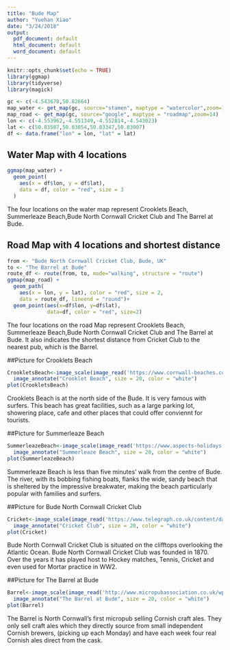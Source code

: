 ```yaml
---
title: "Bude Map"
author: "Yuehan Xiao"
date: "3/24/2018"
output:
  pdf_document: default
  html_document: default
  word_document: default
---
```


```r
knitr::opts_chunk$set(echo = TRUE)
library(ggmap)
library(tidyverse)
library(magick)
```


```r
gc <- c(-4.543678,50.82664)
map_water <- get_map(gc, source="stamen", maptype = "watercolor",zoom=14)
map_road <- get_map(gc, source="google", maptype = "roadmap",zoom=14)
lon <- c(-4.553962,-4.551349,-4.552814,-4.543023)
lat <- c(50.83587,50.83054,50.83347,50.83007)
df <- data.frame("lon" = lon, "lat" = lat)
```

## Water Map with 4 locations
```r
ggmap(map_water) +
  geom_point(
    aes(x = df$lon, y = df$lat),
    data = df, color = "red", size = 3
  )
```

The four locations on the water map represent Crooklets Beach, Summerleaze Beach,Bude North Cornwall Cricket Club and The Barrel at Bude.

## Road Map with 4 locations and shortest distance 
```r
from <- "Bude North Cornwall Cricket Club, Bude, UK"
to <- "The Barrel at Bude"
route_df <- route(from, to, mode="walking", structure = "route")
ggmap(map_road) +
  geom_path(
    aes(x = lon, y = lat), color = "red", size = 2,
    data = route_df, lineend = "round")+
  geom_point(aes(x=df$lon, y=df$lat),
             data=df, color = "red", size=2)
```
The four locations on the road Map represent Crooklets Beach, Summerleaze Beach,Bude North Cornwall Cricket Club and The Barrel at Bude. It also indicates the shortest distance from Cricket Club to the nearest pub, which is the Barrel. 

##Picture for Crooklets Beach
```r
CrookletsBeach<-image_scale(image_read('https://www.cornwall-beaches.co.uk/public/photos/crooklets.jpg',"600x"))%>%
  image_annotate("Crooklet Beach", size = 20, color = "white")
plot(CrookletsBeach)
```
Crooklets Beach is at the north side of the Bude. It is very famous with surfers. This beach has great facilities, such as a large parking lot, showering place, cafe and other places that could offer conviennt for tourists. 

##Picture for Summerleaze Beach
```r
SummerleazeBeach<-image_scale(image_read('https://www.aspects-holidays.co.uk/webpics/CMS/Owners/Bude.jpg',"600x"))%>%
  image_annotate("Summerleaze Beach", size = 20, color = "white")
plot(SummerleazeBeach)
```
Summerleaze Beach is less than five minutes' walk from the centre of Bude. The river, with its bobbing fishing boats, flanks the wide, sandy beach that is sheltered by the impressive breakwater, making the beach particularly popular with families and surfers.

##Picture for Bude North Cornwall Cricket Club
```r
Cricket<-image_scale(image_read('https://www.telegraph.co.uk/content/dam/Travel/galleries/travel/destinations/europe/uk/Englands-most-beautiful-cricket-grounds/cricket-bude_3378037a.jpg',"x300"))%>%
  image_annotate("Cricket Club", size = 20, color = "white")
plot(Cricket)
```
Bude North Cornwall Cricket Club is situated on the clifftops overlooking the Atlantic Ocean. Bude North Cornwall Cricket Club was founded in 1870. Over the years it has played host to Hockey matches, Tennis, Cricket and even used for Mortar practice in WW2. 

##Picture for The Barrel at Bude
```r
Barrel<-image_scale(image_read('http://www.micropubassociation.co.uk/wp-content/uploads/barrel-800x800.jpg',"x300"))%>%
  image_annotate("The Barrel at Bude", size = 20, color = "white")
plot(Barrel)
```
The Barrel is North Cornwall's first micropub selling Cornish craft ales. They only sell craft ales which they directly source from small independent Cornish brewers, (picking up each Monday) and have each week four real Cornish ales direct from the cask. 
